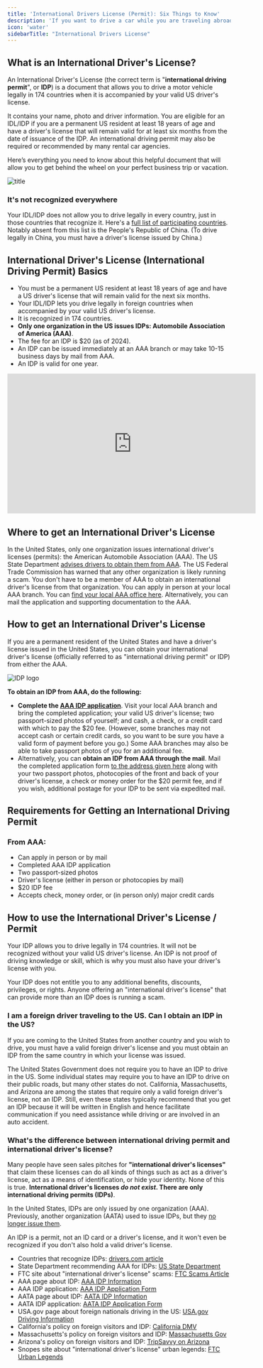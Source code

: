 ```yaml
---
title: 'International Drivers License (Permit): Six Things to Know'
description: 'If you want to drive a car while you are traveling abroad, you should get an international drivers license a.k.a. international driving permit.'
icon: 'water'
sidebarTitle: "International Drivers License"
---
```


## What is an International Driver's License?
An International Driver's License (the correct term is "**international driving permit**", or **IDP**) is a document that allows you to drive a motor vehicle legally in 174 countries when it is accompanied by your valid US driver's license. 

It contains your name, photo and driver information. You are eligible for an IDL/IDP if you are a permanent US resident at least 18 years of age and have a driver's license that will remain valid for at least six months from the date of issuance of the IDP. An international driving permit may also be required or recommended by many rental car agencies. 

Here’s everything you need to know about this helpful document that will allow you to get behind the wheel on your perfect business trip or vacation.

![title](https://driving-tests.org/wp-content/uploads/2018/03/road-test-examiner.jpg)

### It's not recognized everywhere
Your IDL/IDP does not allow you to drive legally in every country, just in those countries that recognize it. Here's a [full list of participating countries](https://www.drivers.com/article/937/). Notably absent from this list is the People's Republic of China. (To drive legally in China, you must have a driver's license issued by China.)

## International Driver's License (International Driving Permit) Basics

- You must be a permanent US resident at least 18 years of age and have a US driver's license that will remain valid for the next six months.
- Your IDL/IDP lets you drive legally in foreign countries when accompanied by your valid US driver's license.
- It is recognized in 174 countries.
- **Only one organization in the US issues IDPs: Automobile Association of America (AAA)**.
- The fee for an IDP is $20 (as of 2024).
- An IDP can be issued immediately at an AAA branch or may take 10-15 business days by mail from AAA.
- An IDP is valid for one year.

<iframe
  width="560"
  height="315"
  src="https://www.youtube.com/watch?v=DQXJ_UZXL2Y"
  title="YouTube video player"
  frameborder="0"
  allow="accelerometer; autoplay; clipboard-write; encrypted-media; gyroscope; picture-in-picture"
  allowFullScreen
></iframe>

## Where to get an International Driver's License
In the United States, only one organization issues international driver's licenses (permits): the American Automobile Association (AAA). The US State Department [advises drivers to obtain them from AAA](https://www.usa.gov/international-drivers-license). The US Federal Trade Commission has warned that any other organization is likely running a scam.
You don't have to be a member of AAA to obtain an international driver's license from that organization. You can apply in person at your local AAA branch. You can [find your local AAA office here](https://www.aaa.com/office/). Alternatively, you can mail the application and supporting documentation to the AAA.

## How to get an International Driver's License
If you are a permanent resident of the United States and have a driver's license issued in the United States, you can obtain your international driver's license (officially referred to as "international driving permit" or IDP) from either the AAA.

![IDP logo](https://www.aaa.com/vacation/images/IDP_Logo.svg)

**To obtain an IDP from AAA, do the following:**
- **Complete the [AAA IDP application](https://www.aaa.com/vacation/docs/IDP_Application2a.pdf)**. Visit your local AAA branch and bring the completed application; your valid US driver's license; two passport-sized photos of yourself; and cash, a check, or a credit card with which to pay the $20 fee. (However, some branches may not accept cash or certain credit cards, so you want to be sure you have a valid form of payment before you go.) Some AAA branches may also be able to take passport photos of you for an additional fee.
- Alternatively, you can **obtain an IDP from AAA through the mail**. Mail the completed application form [to the address given here](https://www.aaa.com/vacation/idpf.html) along with your two passport photos, photocopies of the front and back of your driver's license, a check or money order for the $20 permit fee, and if you wish, additional postage for your IDP to be sent via expedited mail.

## Requirements for Getting an International Driving Permit
### From AAA:
- Can apply in person or by mail
- Completed AAA IDP application
- Two passport-sized photos
- Driver's license (either in person or photocopies by mail)
- $20 IDP fee
- Accepts check, money order, or (in person only) major credit cards

## How to use the International Driver's License / Permit
Your IDP allows you to drive legally in 174 countries. It will not be recognized without your valid US driver's license. An IDP is not proof of driving knowledge or skill, which is why you must also have your driver's license with you.

Your IDP does not entitle you to any additional benefits, discounts, privileges, or rights. Anyone offering an "international driver's license" that can provide more than an IDP does is running a scam.

### I am a foreign driver traveling to the US. Can I obtain an IDP in the US?
If you are coming to the United States from another country and you wish to drive, you must have a valid foreign driver's license and you must obtain an IDP from the same country in which your license was issued.

The United States Government does not require you to have an IDP to drive in the US. Some individual states may require you to have an IDP to drive on their public roads, but many other states do not. California, Massachusetts, and Arizona are among the states that require only a valid foreign driver's license, not an IDP. Still, even these states typically recommend that you get an IDP because it will be written in English and hence facilitate communication if you need assistance while driving or are involved in an auto accident.

### What's the difference between international driving permit and international driver's license?
Many people have seen sales pitches for **"international driver's licenses"** that claim these licenses can do all kinds of things such as act as a driver's license, act as a means of identification, or hide your identity. None of this is true. **International driver's licenses <em>do not exist</em>. There are only international driving permits (IDPs)**. 

In the United States, IDPs are only issued by one organization (AAA). Previously, another organization (AATA) used to issue IDPs, but they [no longer issue them](https://aataidp.com/applicaton/). 

An IDP is a permit, not an ID card or a driver's license, and it won't even be recognized if you don't also hold a valid driver's license.

- Countries that recognize IDPs: [drivers.com article](http://www.drivers.com/article/937/)
- State Department recommending AAA for IDPs: [US State Department](https://travel.state.gov/content/passports/en/go/safety/road.html)
- FTC site about "international driver's license" scams: [FTC Scams Article](https://www.consumer.ftc.gov/articles/0050-international-drivers-license-scams)
- AAA page about IDP: [AAA IDP Information](https://www.aaa.com/vacation/idpf.html)
- AAA IDP application: [AAA IDP Application Form](http://www.aaa.com/vacation/application2a.pdf)
- AATA page about IDP: [AATA IDP Information](http://aataidp.com/)
- AATA IDP application: [AATA IDP Application Form](http://aataidp.com/wp-content/uploads/international_driving_permit_AATA-100116-1.pdf)
- USA.gov page about foreign nationals driving in the US: [USA.gov Driving Information](https://www.usa.gov/visitors-driving)
- California's policy on foreign visitors and IDP: [California DMV](https://www.dmv.ca.gov/portal/dmv/detail/dl/dl_info#international)
- Massachusetts's policy on foreign visitors and IDP: [Massachusetts Gov](https://www.mass.gov/service-details/international-driver-permits)
- Arizona's policy on foreign visitors and IDP: [TripSavvy on Arizona](https://www.tripsavvy.com/foreign-driver-license-2681329)
- Snopes site about "international driver's license" urban legends: [FTC Urban Legends](https://www.consumer.ftc.gov/articles/0050-international-drivers-license-scams)
